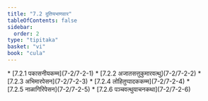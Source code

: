 ```yaml
---
title: "7.2 दुतियभाणवार"
tableOfContents: false
sidebar:
  order: 2
type: "tipitaka"
basket: "vi"
book: "cula"
---
```



<DynamicBreadcrumb />



<TableOfContents book="cula" section="7.2">
* [7.2.1 पकासनीयकम्म](7-2/7-2-1)
* [7.2.2 अजातसत्तुकुमारवत्थु](7-2/7-2-2)
* [7.2.3 अभिमारपेसन](7-2/7-2-3)
* [7.2.4 लोहितुप्पादककम्म](7-2/7-2-4)
* [7.2.5 नाळागिरिपेसन](7-2/7-2-5)
* [7.2.6 पञ्चवत्थुयाचनकथा](7-2/7-2-6)
</TableOfContents>